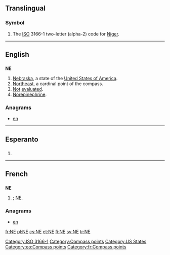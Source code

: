 {{also|Appendix:Variations of "ne"}}
==Translingual==
===Symbol===
{{infl|mul|symbol}}
# The [[ISO]] 3166-1 two-letter (alpha-2) code for [[Niger]].

[[Category:ISO 3166-1]]
----

==English==

==={{abbreviation}}===
'''NE'''

# [[Nebraska]], a state of the [[United States of America]].
# [[northeast|Northeast]], a cardinal point of the compass.
# [[not|Not]] [[evaluated]].
# [[norepinephrine|Norepinephrine]].

===Anagrams===
* [[en#English|en]] 

[[Category:Compass points]]
[[Category:US States]]

----
==Esperanto==

==={{abbreviation|eo}}===
{{infl|eo|abbreviation}}
# {{abbreviation of|nordeosto||northeast|lang=eo}}

[[Category:eo:Compass points]]
----

==French==

==={{abbreviation|lang=fr}}===
'''NE'''

# {{abbreviation of|nord-est|lang=fr|nodot=1}}; [[#English|NE]].

===Anagrams===
* [[en#French|en]]

[[Category:fr:Compass points]]

[[fr:NE]]
[[pl:NE]]
[[cs:NE]]
[[et:NE]]
[[fi:NE]]
[[sv:NE]]
[[tr:NE]]